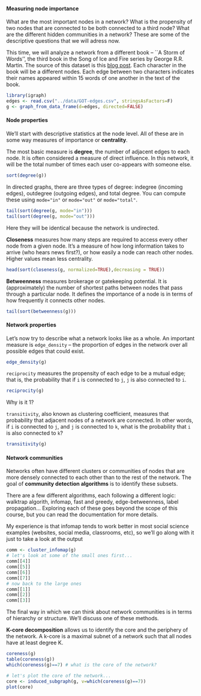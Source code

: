 #### Measuring node importance

What are the most important nodes in a network? What is the propensity of two nodes that are connected to be both connected to a third node? What are the different hidden communities in a network? These are some of the descriptive questions that we will adress now.

This time, we will analyze a network from a different book -- ``A Storm of Words'', the third book in the Song of Ice and Fire series by George R.R. Martin. The source of this dataset is this [blog post](https://www.macalester.edu/~abeverid/thrones.html). Each character in the book will be a different nodes. Each edge between two characters indicates their names appeared within 15 words of one another in the text of the book.

```r
library(igraph)
edges <- read.csv("../data/GOT-edges.csv", stringsAsFactors=F)
g <- graph_from_data_frame(d=edges, directed=FALSE)
```

#### Node properties

We'll start with descriptive statistics at the node level. All of these are in some way measures of importance or __centrality__.

The most basic measure is __degree__, the number of adjacent edges to each node. It is often considered a measure of direct influence. In this network, it will be the total number of times each user co-appears with someone else.

```r
sort(degree(g))
```

In directed graphs, there are three types of degree: indegree (incoming edges), outdegree (outgoing edges), and total degree. You can compute these using `mode="in"` or `mode="out"` or `mode="total"`. 

```r
tail(sort(degree(g, mode="in")))
tail(sort(degree(g, mode="out")))
```

Here they will be identical because the network is undirected.

__Closeness__ measures how many steps are required to access every other node from a given node. It's a measure of how long information takes to arrive (who hears news first?), or how easily a node can reach other nodes. Higher values mean less centrality.

```r
head(sort(closeness(g, normalized=TRUE),decreasing = TRUE))
```

__Betweenness__ measures brokerage or gatekeeping potential. It is (approximately) the number of shortest paths between nodes that pass through a particular node. It defines the importance of a node is in terms of how frequently it connects other nodes.

```r
tail(sort(betweenness(g)))
```

#### Network properties

Let's now try to describe what a network looks like as a whole. An important measure is `edge_density` -- the proportion of edges in the network over all possible edges that could exist.

```r
edge_density(g)
```

`reciprocity` measures the propensity of each edge to be a mutual edge; that is, the probability that if `i` is connected to `j`, `j` is also connected to `i`.

```r
reciprocity(g)
```

Why is it 1?

`transitivity`, also known as clustering coefficient, measures that probability that adjacent nodes of a network are connected. In other words, if `i` is connected to `j`, and `j` is connected to `k`, what is the probability that `i` is also connected to `k`?

```r
transitivity(g)
```

#### Network communities

Networks often have different clusters or communities of nodes that are more densely connected to each other than to the rest of the network. The goal of __community detection algorithms__ is to identify these subsets.

There are a few different algorithms, each following a different logic: walktrap algorith, infomap, fast and greedy, edge-betweenness, label propagation... Exploring each of these goes beyond the scope of this course, but you can read the documentation for more details.

My experience is that infomap tends to work better in most social science examples (websites, social media, classrooms, etc), so we'll go along with it just to take a look at the output

```r
comm <- cluster_infomap(g)
# let's look at some of the small ones first...
comm[[4]]
comm[[5]]
comm[[6]]
comm[[7]]
# now back to the large ones
comm[[1]]
comm[[2]]
comm[[3]]

```

The final way in which we can think about network communities is in terms of hierarchy or structure. We'll discuss one of these methods.

__K-core decomposition__ allows us to identify the core and the periphery of the network. A k-core is a maximal subnet of a network such that all nodes have at least degree K.

```r
coreness(g)
table(coreness(g))
which(coreness(g)==7) # what is the core of the network?

# let's plot the core of the network...
core <- induced_subgraph(g, v=which(coreness(g)==7))
plot(core)
```
